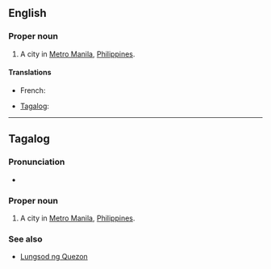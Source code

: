 ==English==
{{wikipedia|Quezon City}}

===Proper noun===
{{en-proper noun}}

# A city in [[Metro Manila]], [[Philippines]].

====Translations====
{{trans-top|city in Metro Manila, Philippines}}
* French: {{t-|fr|Quezón City}}
{{trans-mid}}
* [[Tagalog]]: {{t-|tl|Lungsod ng Quezon}}
{{trans-bottom}}

----

==Tagalog==

===Pronunciation===
* {{audio|Tl-PH-Quezon City.ogg|Audio}}

===Proper noun===
{{head|tl|proper noun}}

# A city in [[Metro Manila]], [[Philippines]].

===See also===
* [[Lungsod ng Quezon]]